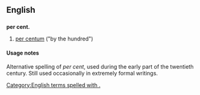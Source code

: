 ==English==

==={{abbreviation}}===
'''per cent.'''

# {{archaic}} [[per centum]] ("by the hundred")

====Usage notes====
Alternative spelling of ''per cent'', used during the early part of the twentieth century.  Still used occasionally in extremely formal writings.

[[Category:English terms spelled with .]]